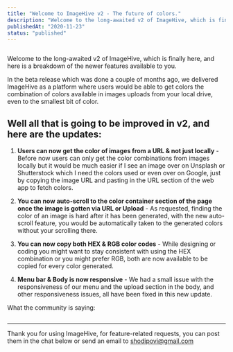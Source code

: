 ```yaml
---
title: "Welcome to ImageHive v2 - The future of colors."
description: "Welcome to the long-awaited v2 of ImageHive, which is finally here, and here is a breakdown of the newer features available to you."
publishedAt: "2020-11-23"
status: "published"
---
```


<Img
  src="https://res.cloudinary.com/practicaldev/image/fetch/s--LGKz6fhO--/c_imagga_scale,f_auto,fl_progressive,h_420,q_auto,w_1000/https://dev-to-uploads.s3.amazonaws.com/i/qrnq6ezg55dnvfnp6rfm.png"
  alt=""
  width={1200}
  height={900}
  bleeed={false}
/>

Welcome to the long-awaited v2 of ImageHive, which is finally here, and here is a breakdown of the newer features available to you.

In the beta release which was done a couple of months ago, we delivered ImageHive as a platform where users would be able to get colors the combination of colors available in images uploads from your local drive, even to the smallest bit of color.

## Well all that is going to be improved in v2, and here are the updates:

1. **Users can now get the color of images from a URL & not just locally** - Before now users can only get the color combinations from images locally but it would be much easier if I see an image over on Unsplash or Shutterstock which I need the colors used or even over on Google, just by copying the image URL and pasting in the URL section of the web app to fetch colors.

2. **You can now auto-scroll to the color container section of the page once the image is gotten via URL or Upload** - As requested, finding the color of an image is hard after it has been generated, with the new auto-scroll feature, you would be automatically taken to the generated colors without your scrolling there.

3. **You can now copy both HEX & RGB color codes** - While designing or coding you might want to stay consistent with using the HEX combination or you might prefer RGB, both are now available to be copied for every color generated.

4. **Menu bar & Body is now responsive** - We had a small issue with the responsiveness of our menu and the upload section in the body, and other responsiveness issues, all have been fixed in this new update.

What the community is saying:

<Img
  src="https://res.cloudinary.com/practicaldev/image/fetch/s---6YhGp-7--/c_limit%2Cf_auto%2Cfl_progressive%2Cq_auto%2Cw_880/https://res.cloudinary.com/developerayo/image/upload/v1606127066/testimonials_imagehive.png"
  alt=""
  width={1200}
  height={900}
/>

---

Thank you for using ImageHive, for feature-related requests, you can post them in the chat below or send an email to shodipovi@gmail.com
